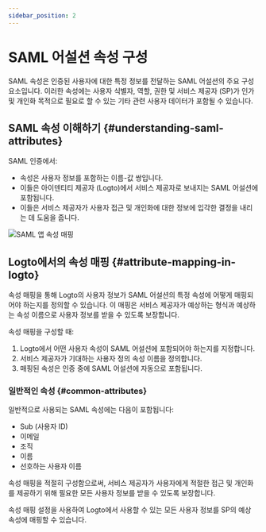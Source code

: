 ```yaml
---
sidebar_position: 2
---
```



# SAML 어설션 속성 구성

SAML 속성은 인증된 사용자에 대한 특정 정보를 전달하는 SAML 어설션의 주요 구성 요소입니다. 이러한 속성에는 사용자 식별자, 역할, 권한 및 서비스 제공자 (SP)가 인가 및 개인화 목적으로 필요로 할 수 있는 기타 관련 사용자 데이터가 포함될 수 있습니다.

## SAML 속성 이해하기 \{#understanding-saml-attributes}

SAML 인증에서:

- 속성은 사용자 정보를 포함하는 이름-값 쌍입니다.
- 이들은 아이덴티티 제공자 (Logto)에서 서비스 제공자로 보내지는 SAML 어설션에 포함됩니다.
- 이들은 서비스 제공자가 사용자 접근 및 개인화에 대한 정보에 입각한 결정을 내리는 데 도움을 줍니다.

<img src={attributeMappingImage} alt="SAML 앱 속성 매핑" />

## Logto에서의 속성 매핑 \{#attribute-mapping-in-logto}

속성 매핑을 통해 Logto의 사용자 정보가 SAML 어설션의 특정 속성에 어떻게 매핑되어야 하는지를 정의할 수 있습니다. 이 매핑은 서비스 제공자가 예상하는 형식과 예상하는 속성 이름으로 사용자 정보를 받을 수 있도록 보장합니다.

속성 매핑을 구성할 때:

1. Logto에서 어떤 사용자 속성이 SAML 어설션에 포함되어야 하는지를 지정합니다.
2. 서비스 제공자가 기대하는 사용자 정의 속성 이름을 정의합니다.
3. 매핑된 속성은 인증 중에 SAML 어설션에 자동으로 포함됩니다.

### 일반적인 속성 \{#common-attributes}

일반적으로 사용되는 SAML 속성에는 다음이 포함됩니다:

- Sub (사용자 ID)
- 이메일
- 조직
- 이름
- 선호하는 사용자 이름

속성 매핑을 적절히 구성함으로써, 서비스 제공자가 사용자에게 적절한 접근 및 개인화를 제공하기 위해 필요한 모든 사용자 정보를 받을 수 있도록 보장합니다.

속성 매핑 설정을 사용하여 Logto에서 사용할 수 있는 모든 사용자 정보를 SP의 예상 속성에 매핑할 수 있습니다.
